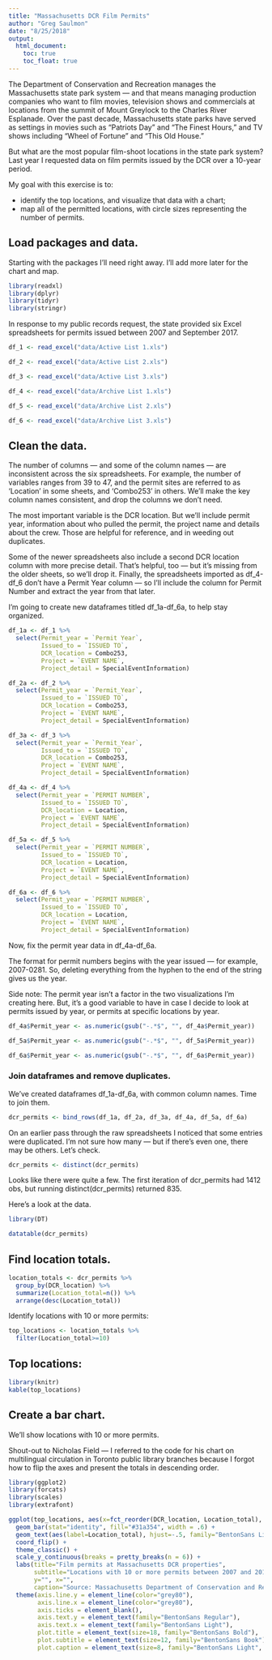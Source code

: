 ```yaml
---
title: "Massachusetts DCR Film Permits"
author: "Greg Saulmon"
date: "8/25/2018"
output: 
  html_document:
    toc: true
    toc_float: true
---
```

The Department of Conservation and Recreation manages the Massachusetts state park system --- and that means managing production companies who want to film movies, television shows and commercials at locations from the summit of Mount Greylock to the Charles River Esplanade. Over the past decade, Massachusetts state parks have served as settings in movies such as "Patriots Day" and "The Finest Hours," and TV shows including "Wheel of Fortune" and "This Old House."

But what are the most popular film-shoot locations in the state park system? Last year I requested data on film permits issued by the DCR over a 10-year period. 

My goal with this exercise is to: 

* identify the top locations, and visualize that data with a chart;
* map all of the permitted locations, with circle sizes representing the number of permits. 

## Load packages and data.
Starting with the packages I'll need right away. I'll add more later for the chart and map.

```r
library(readxl)
library(dplyr)
library(tidyr)
library(stringr)
```

In response to my public records request, the state provided six Excel spreadsheets for permits issued between 2007 and September 2017.  

```r
df_1 <- read_excel("data/Active List 1.xls")

df_2 <- read_excel("data/Active List 2.xls")

df_3 <- read_excel("data/Active List 3.xls")

df_4 <- read_excel("data/Archive List 1.xls")

df_5 <- read_excel("data/Archive List 2.xls")

df_6 <- read_excel("data/Archive List 3.xls")
```

## Clean the data. 
The number of columns --- and some of the column names --- are inconsistent across the six spreadsheets. For example, the number of variables ranges from 39 to 47, and the permit sites are referred to as 'Location' in some sheets, and 'Combo253' in others. We'll make the key column names consistent, and drop the columns we don't need. 

The most important variable is the DCR location. But we'll include permit year, information about who pulled the permit, the project name and details about the crew. Those are helpful for reference, and in weeding out duplicates. 

Some of the newer spreadsheets also include a second DCR location column with more precise detail. That's helpful, too --- but it's missing from the older sheets, so we'll drop it. Finally, the spreadsheets imported as df_4-df_6 don't have a Permit Year column --- so I'll include the column for Permit Number and extract the year from that later. 

I'm going to create new dataframes titled df_1a-df_6a, to help stay organized.

```r
df_1a <- df_1 %>% 
  select(Permit_year = `Permit Year`, 
         Issued_to = `ISSUED TO`,
         DCR_location = Combo253,
         Project = `EVENT NAME`, 
         Project_detail = SpecialEventInformation)

df_2a <- df_2 %>% 
  select(Permit_year = `Permit_Year`, 
         Issued_to = `ISSUED TO`,
         DCR_location = Combo253,
         Project = `EVENT NAME`, 
         Project_detail = SpecialEventInformation)

df_3a <- df_3 %>% 
  select(Permit_year = `Permit_Year`, 
         Issued_to = `ISSUED TO`,
         DCR_location = Combo253,
         Project = `EVENT NAME`, 
         Project_detail = SpecialEventInformation)

df_4a <- df_4 %>% 
  select(Permit_year = `PERMIT NUMBER`, 
         Issued_to = `ISSUED TO`,
         DCR_location = Location,
         Project = `EVENT NAME`, 
         Project_detail = SpecialEventInformation)

df_5a <- df_5 %>% 
  select(Permit_year = `PERMIT NUMBER`, 
         Issued_to = `ISSUED TO`,
         DCR_location = Location,
         Project = `EVENT NAME`, 
         Project_detail = SpecialEventInformation)

df_6a <- df_6 %>% 
  select(Permit_year = `PERMIT NUMBER`, 
         Issued_to = `ISSUED TO`,
         DCR_location = Location,
         Project = `EVENT NAME`, 
         Project_detail = SpecialEventInformation)
```

Now, fix the permit year data in df_4a-df_6a.

The format for permit numbers begins with the year issued --- for example, 2007-0281. So, deleting everything from the hyphen to the end of the string gives us the year.

Side note: The permit year isn't a factor in the two visualizations I'm creating here. But, it's a good variable to have in case I decide to look at permits issued by year, or permits at specific locations by year.

```r
df_4a$Permit_year <- as.numeric(gsub("-.*$", "", df_4a$Permit_year))

df_5a$Permit_year <- as.numeric(gsub("-.*$", "", df_5a$Permit_year))

df_6a$Permit_year <- as.numeric(gsub("-.*$", "", df_6a$Permit_year))
```

### Join dataframes and remove duplicates. 
We've created dataframes df_1a-df_6a, with common column names. Time to join them. 

```r
dcr_permits <- bind_rows(df_1a, df_2a, df_3a, df_4a, df_5a, df_6a)
```

On an earlier pass through the raw spreadsheets I noticed that some entries were duplicated. I'm not sure how many --- but if there's even one, there may be others. Let's check. 

```r
dcr_permits <- distinct(dcr_permits)
```

Looks like there were quite a few. The first iteration of dcr_permits had 1412 obs, but running distinct(dcr_permits) returned 835.

Here's a look at the data. 

```r
library(DT)

datatable(dcr_permits)
```

## Find location totals.   

```r
location_totals <- dcr_permits %>% 
  group_by(DCR_location) %>% 
  summarize(Location_total=n()) %>% 
  arrange(desc(Location_total))
```

Identify locations with 10 or more permits:

```r
top_locations <- location_totals %>% 
  filter(Location_total>=10)
```

## Top locations: 

```r
library(knitr)
kable(top_locations)
```

## Create a bar chart.
We'll show locations with 10 or more permits.

Shout-out to Nicholas Field --- I referred to the code for his chart on multilingual circulation in Toronto public library branches because I forgot how to flip the axes and present the totals in descending order.

```r
library(ggplot2)
library(forcats)
library(scales)
library(extrafont)

ggplot(top_locations, aes(x=fct_reorder(DCR_location, Location_total), y=Location_total)) + 
  geom_bar(stat="identity", fill="#31a354", width = .6) +
  geom_text(aes(label=Location_total), hjust=-.5, family="BentonSans Light", size=3) +
  coord_flip() +
  theme_classic() +
  scale_y_continuous(breaks = pretty_breaks(n = 6)) +
  labs(title="Film permits at Massachusetts DCR properties", 
       subtitle="Locations with 10 or more permits between 2007 and 2017", 
       y="", x="",
       caption="Source: Massachusetts Department of Conservation and Recreation") +
  theme(axis.line.y = element_line(color="grey80"), 
        axis.line.x = element_line(color="grey80"),
        axis.ticks = element_blank(),
        axis.text.y = element_text(family="BentonSans Regular"),
        axis.text.x = element_text(family="BentonSans Light"), 
        plot.title = element_text(size=18, family="BentonSans Bold"),
        plot.subtitle = element_text(size=12, family="BentonSans Book"),
        plot.caption = element_text(size=8, family="BentonSans Light", hjust=1))
```
